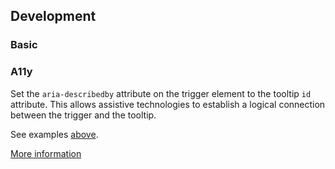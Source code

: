 

## Development

### Basic

<TooltipPlayground height="16rem" />

### A11y

Set the `aria-describedby` attribute on the trigger element to the tooltip `id` attribute. This allows assistive technologies to establish a logical connection between the trigger and the tooltip.

See examples [above](#usage).

[More information](https://www.w3.org/WAI/ARIA/apg/patterns/tooltip/)

<PropsApi />
